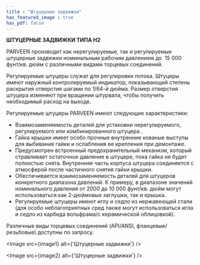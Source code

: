 ```yaml
---
title : "Штуцерные задвижки"
has_featured_image : true
has_pdf: false
---
```


<strong>ШТУЦЕРНЫЕ ЗАДВИЖКИ ТИПА Н2</strong>

PARVEEN производит как нерегулируемые, так и регулируемые штуцерные задвижки номинальным рабочим давлением до  15 000 фунт/кв. дюйм с различными видами торцевых соединений.

Регулируемые штуцеры служат для регулировки потока. Штуцеры имеют наружный контролируемый индикатор, показывающий степень раскрытия отверстия шагами по 1/64-й дюйма. Размер отверстия штуцера изменяют при вращении штурвала, чтобы получить необходимый расход на выходе.

Регулируемые штуцеры PARVEEN имеют следующие характеристики:

- Взаимозаменяемость деталей для установки нерегулируемого, регулируемого или комбинированного штуцера .
- Гайка крышки имеет особо прочные внутренние кованые выступы для выбивания гайки и ослабления ее крепления при демонтаже.
- Предусмотрен встроенный предохранительный механизм, который стравливает остаточное давление в штуцере, пока гайка не будет полностью снята. Внутренняя часть корпуса штуцера соединяется с атмосферой после частичного снятия гайки крышки.
- Обеспечивается взаимозаменяемость деталей для штуцеров конкретного диапазона давлений. К примеру, в диапазоне значений номинального давления от 2000 до 10 000 фунт/кв. дюйм могут использоваться как 2-дюймовые заглушки, так и крышка.
- Регулируемые штуцеры имеют иглу и седло из нержавеющей стали (для особо неблагоприятных сред также могут использоваться игла и седло из карбида вольфрама/с керамической облицовкой).

Различные виды торцевых соединений (API/ANSI, фланцевые/резьбовые) доступны по запросу.

<Image src={image1} alt={'Штуцерные задвижки'} />

<Image src={image2} alt={'Штуцерные задвижки'} />